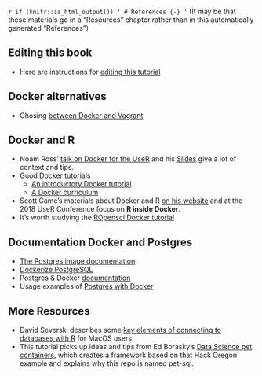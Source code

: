 `r if (knitr::is_html_output()) '
# References {-}
'`
(It may be that these materials go in a "Resources" chapter rather than in this automatically generated "References")

## Editing this book
* Here are instructions for [editing this tutorial](https://github.com/smithjd/sql-pet/blob/master/maintaining-the-bookdown-site.md)

## Docker alternatives
* Chosing [between Docker and Vagrant](https://medium.com/@Mahmoud_Zalt/vagrant-vs-docker-679c9ce4231b)

## Docker and R
* Noam Ross' [talk on Docker for the UseR](https://www.youtube.com/watch?v=803oZI5dvAU&t=1) and his [Slides](https://github.com/noamross/nyhackr-docker-talk) give a lot of context and tips.
* Good Docker tutorials
  + [An introductory Docker tutorial](https://docker-curriculum.com/)
  + [A Docker curriculum](https://katacoda.com/courses/docker)
* Scott Came's materials about Docker and R [on his website](http://www.cascadia-analytics.com/2018/07/21/docker-r-p1.html) and at the 2018 UseR Conference focus on **R inside Docker**.
* It's worth studying the [ROpensci Docker tutorial](https://ropenscilabs.github.io/r-docker-tutorial/)

## Documentation Docker and Postgres

* [The Postgres image documentation](https://docs.docker.com/samples/library/postgres/)
* [Dockerize PostgreSQL](https://docs.docker.com/engine/examples/postgresql_service/)
* Postgres & Docker [documentation](https://docs.docker.com/samples/library/postgres/#postgres_db)
* Usage examples of [Postgres with Docker](https://amattn.com/p/tutorial_postgresql_usage_examples_with_docker.html)

## More Resources
* David Severski describes some [key elements of connecting to databases with R](https://github.com/davidski/database_connections) for MacOS users
* This tutorial picks up ideas and tips from Ed Borasky's [Data Science pet containers](https://github.com/hackoregon/data-science-pet-containers), which creates a framework based on that Hack Oregon example and explains why this repo is named pet-sql.
